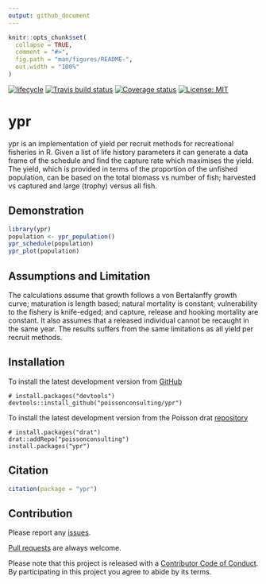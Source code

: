 ```yaml
---
output: github_document
---
```


<!-- README.md is generated from README.Rmd. Please edit that file -->

```r
knitr::opts_chunk$set(
  collapse = TRUE,
  comment = "#>",
  fig.path = "man/figures/README-",
  out.width = "100%"
)
```

[![lifecycle](https://img.shields.io/badge/lifecycle-experimental-orange.svg)](https://www.tidyverse.org/lifecycle/#experimental)
[![Travis build status](https://travis-ci.org/poissonconsulting/ypr.svg?branch=master)](https://travis-ci.org/poissonconsulting/ypr)
[![Coverage status](https://codecov.io/gh/poissonconsulting/ypr/branch/master/graph/badge.svg)](https://codecov.io/github/poissonconsulting/ypr?branch=master)
[![License: MIT](https://img.shields.io/badge/License-MIT-green.svg)](https://opensource.org/licenses/MIT)

# ypr

ypr is an implementation of yield per recruit methods for 
recreational fisheries in R.
Given a list of life history parameters it can generate a data frame
of the schedule and find the capture rate which maximises the yield. 
The yield, which is provided in terms of the proportion of the unfished population,
can be based on the total biomass vs number of fish; 
harvested vs captured and large (trophy) versus all fish.

## Demonstration

```r
library(ypr)
population <- ypr_population()
ypr_schedule(population)
ypr_plot(population)
```


## Assumptions and Limitation

The calculations assume that growth follows a von Bertalanffy growth curve;
maturation is length based;
natural mortality is constant;
vulnerability to the fishery is knife-edged;
and capture, release and hooking mortality are constant.
It also assumes that a released individual cannot be recaught in the same year.
The results suffers from the same limitations as all yield per recruit methods.

## Installation

To install the latest development version from [GitHub](https://github.com/poissonconsulting/ypr)
```
# install.packages("devtools")
devtools::install_github("poissonconsulting/ypr")
```

To install the latest development version from the Poisson drat [repository](https://github.com/poissonconsulting/drat)
```
# install.packages("drat")
drat::addRepo("poissonconsulting")
install.packages("ypr")
```

## Citation

```r
citation(package = "ypr")
```

## Contribution

Please report any [issues](https://github.com/poissonconsulting/ypr/issues).

[Pull requests](https://github.com/poissonconsulting/ypr/pulls) are always welcome.

Please note that this project is released with a [Contributor Code of Conduct](CONDUCT.md). By participating in this project you agree to abide by its terms.
